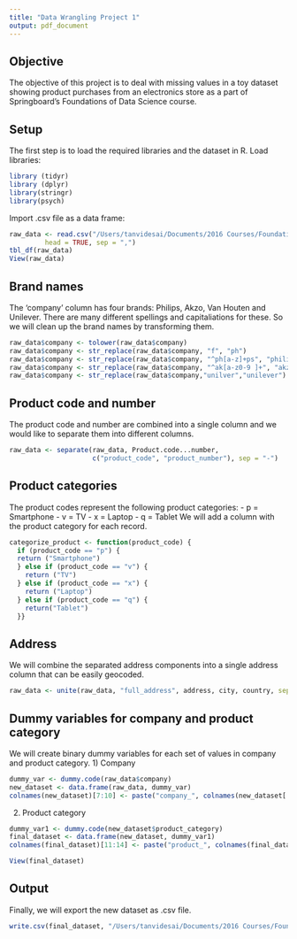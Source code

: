 ```yaml
---
title: "Data Wrangling Project 1"
output: pdf_document
---
```


## Objective 
The objective of this project is to deal with missing values in a toy dataset showing product purchases from an electronics store as a part of Springboard's Foundations of Data Science course.

## Setup
The first step is to load the required libraries and the dataset in R.
Load libraries:

```r
library (tidyr)
library (dplyr)
library(stringr)
library(psych)
```

Import .csv file as  a data frame:

```r
raw_data <- read.csv("/Users/tanvidesai/Documents/2016 Courses/Foundations of Data Science/Data Wrangling Project 1/refine_original.csv", 
         head = TRUE, sep = ",")
tbl_df(raw_data)
View(raw_data)
```

## Brand names
The 'company' column has four brands: Philips, Akzo, Van Houten and Unilever. There are many different spellings and capitaliations for these. So we will clean up the brand names by transforming them.

```r
raw_data$company <- tolower(raw_data$company)
raw_data$company <- str_replace(raw_data$company, "f", "ph")
raw_data$company <- str_replace(raw_data$company, "^ph[a-z]+ps", "philips")
raw_data$company <- str_replace(raw_data$company, "^ak[a-z0-9 ]+", "akzo")
raw_data$company <- str_replace(raw_data$company,"unilver","unilever")
```

## Product code and number
The product code and number are combined into a single column and we would like to separate them into different columns.

```r
raw_data <- separate(raw_data, Product.code...number, 
                     c("product_code", "product_number"), sep = "-")
```

## Product categories
The product codes represent the following product categories:
- p = Smartphone
- v = TV
- x = Laptop
- q = Tablet
We will add a column with the product category for each record.

```r
categorize_product <- function(product_code) {
  if (product_code == "p") {
  return ("Smartphone") 
  } else if (product_code == "v") {
    return ("TV") 
  } else if (product_code == "x") {
    return ("Laptop") 
  } else if (product_code == "q") {
    return("Tablet") 
  }}
```

## Address
We will combine the separated address components into a single address column that can be easily geocoded.

```r
raw_data <- unite(raw_data, "full_address", address, city, country, sep = ",")
```

## Dummy variables for company and product category
We will create binary dummy variables for each set of values in company and product category.
1) Company
```r
dummy_var <- dummy.code(raw_data$company)
new_dataset <- data.frame(raw_data, dummy_var)
colnames(new_dataset)[7:10] <- paste("company_", colnames(new_dataset[ c(7:10)]), sep = "")
```

2) Product category
```r
dummy_var1 <- dummy.code(new_dataset$product_category)
final_dataset <- data.frame(new_dataset, dummy_var1)
colnames(final_dataset)[11:14] <- paste("product_", colnames(final_dataset[ c(11:14)]), sep = "")

View(final_dataset)
```

## Output
Finally, we will export the new dataset as .csv file.
```r
write.csv(final_dataset, "/Users/tanvidesai/Documents/2016 Courses/Foundations of Data Science/Data Wrangling Project 1/refine_cleaned.csv")
```

